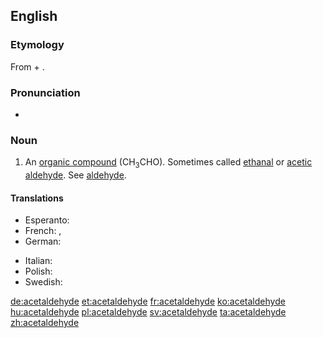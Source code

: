 ==English==
{{wikipedia}}

===Etymology===
From {{term|acetic}} + {{term|aldehyde}}.

===Pronunciation===
* {{a|US}} {{IPA|/ˌæs.ɪˈtæl.dəˌhaɪd/}}

===Noun===
{{en-noun|-}}

# {{organic compound}} An [[organic compound]] (CH<sub>3</sub>CHO). Sometimes called [[ethanal]] or [[acetic aldehyde]]. See [[aldehyde]].

====Translations====
{{trans-top|the organic compound CH<sub>3</sub>CHO}}
* Esperanto: {{t-|eo|acetaldehido|xs=Esperanto}}
* French: {{t-|fr|acétaldéhyde|m}}, {{t-|fr|éthanal|m}}
* German: {{t+|de|Acetaldehyd|m}}
{{trans-mid}}
* Italian: {{t+|it|acetaldeide|f}}
* Polish: {{t-|pl|acetaldehyd|m}}
* Swedish: {{t+|sv|etanal|c}}
{{trans-bottom}}

[[de:acetaldehyde]]
[[et:acetaldehyde]]
[[fr:acetaldehyde]]
[[ko:acetaldehyde]]
[[hu:acetaldehyde]]
[[pl:acetaldehyde]]
[[sv:acetaldehyde]]
[[ta:acetaldehyde]]
[[zh:acetaldehyde]]